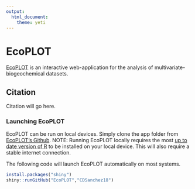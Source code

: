 ```yaml
---
output: 
  html_document: 
    theme: yeti
---
```

# EcoPLOT

[EcoPLOT](https://github.com/cdsanchez18/EcoPLOT) 
is an interactive web-application for the analysis of multivariate-biogeochemical datasets.

## Citation

Citation will go here. 

### Launching EcoPLOT

EcoPLOT can be run on local devices. Simply clone the app folder from [EcoPLOT's Github](https://github.com/cdsanchez18/EcoPLOT). 
NOTE: Running EcoPLOT locally requires the most [up to date version of R](https://cran.r-project.org/) to be installed on your local device. This will also require a stable internet connection. 

The following code will launch EcoPLOT automatically on most systems. 

```r
install.packages("shiny") 
shiny::runGitHub("EcoPLOT","CDSanchez18")
```

